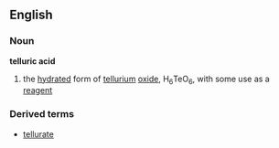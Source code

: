 ==English==
===Noun===
'''telluric acid'''
#{{chemistry}} the [[hydrate]]d form of [[tellurium]] [[oxide]], H<sub>6</sub>TeO<sub>6</sub>, with some use as a [[reagent]]
===Derived terms===
*[[tellurate]]